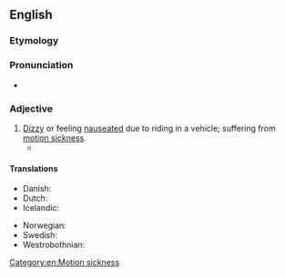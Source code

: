 ==English==

===Etymology===
{{compound|en|car|sick}}

===Pronunciation===
* {{rhymes|en|ɑː(ɹ)sɪk|s=2}}

===Adjective===
{{en-adj}}

# [[dizzy#English|Dizzy]] or feeling [[nauseated]] due to riding in a vehicle; suffering from [[motion sickness]].
#* {{quote-song|en|year=2022|title=Becoming All Alone|author={{w|Regina Spektor}}|album=Home, before and after|passage=But this whole world / It makes me '''carsick''' / Stop the meter, sir}}

====Translations====
{{trans-top|feeling nauseated due to riding in a vehicle}}
* Danish: {{t|da|køresyg}}
* Dutch: {{t+|nl|wagenziek}}
* Icelandic: {{t|is|bílveikur}}
{{trans-mid}}
* Norwegian: {{t|no|bilsyk}}
* Swedish: {{t|sv|åksjuk}}
* Westrobothnian: {{t|gmq-bot|tjärrsjuk}}
{{trans-bottom}}

[[Category:en:Motion sickness]]